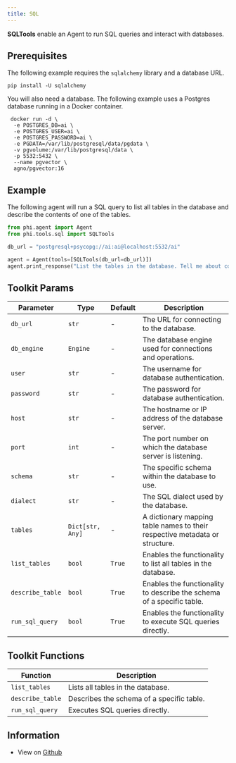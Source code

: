 ```yaml
---
title: SQL
---
```


**SQLTools** enable an Agent to run SQL queries and interact with databases.

## Prerequisites

The following example requires the `sqlalchemy` library and a database URL.

```shell
pip install -U sqlalchemy
```

You will also need a database. The following example uses a Postgres database running in a Docker container.

```shell
 docker run -d \
  -e POSTGRES_DB=ai \
  -e POSTGRES_USER=ai \
  -e POSTGRES_PASSWORD=ai \
  -e PGDATA=/var/lib/postgresql/data/pgdata \
  -v pgvolume:/var/lib/postgresql/data \
  -p 5532:5432 \
  --name pgvector \
  agno/pgvector:16
```

## Example

The following agent will run a SQL query to list all tables in the database and describe the contents of one of the tables.

```python cookbook/tools/sql_tools.py
from phi.agent import Agent
from phi.tools.sql import SQLTools

db_url = "postgresql+psycopg://ai:ai@localhost:5532/ai"

agent = Agent(tools=[SQLTools(db_url=db_url)])
agent.print_response("List the tables in the database. Tell me about contents of one of the tables", markdown=True)
```

## Toolkit Params

| Parameter | Type | Default | Description |
| --------- | ---- | ------- | ----------- |
| `db_url` | `str` | - | The URL for connecting to the database. |
| `db_engine` | `Engine` | - | The database engine used for connections and operations. |
| `user` | `str` | - | The username for database authentication. |
| `password` | `str` | - | The password for database authentication. |
| `host` | `str` | - | The hostname or IP address of the database server. |
| `port` | `int` | - | The port number on which the database server is listening. |
| `schema` | `str` | - | The specific schema within the database to use. |
| `dialect` | `str` | - | The SQL dialect used by the database. |
| `tables` | `Dict[str, Any]` | - | A dictionary mapping table names to their respective metadata or structure. |
| `list_tables` | `bool` | `True` | Enables the functionality to list all tables in the database. |
| `describe_table` | `bool` | `True` | Enables the functionality to describe the schema of a specific table. |
| `run_sql_query` | `bool` | `True` | Enables the functionality to execute SQL queries directly. |

## Toolkit Functions

| Function | Description |
| -------- | ----------- |
| `list_tables` | Lists all tables in the database. |
| `describe_table` | Describes the schema of a specific table. |
| `run_sql_query` | Executes SQL queries directly. |

## Information

- View on [Github](https://github.com/phidatahq/agno/blob/main/phi/tools/sql.py)

